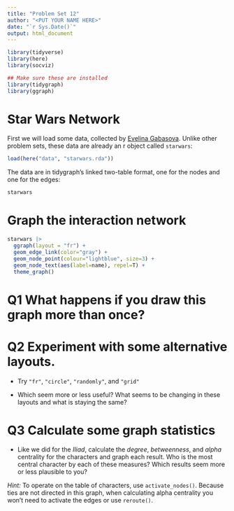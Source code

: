 ```yaml
---
title: "Problem Set 12"
author: "<PUT YOUR NAME HERE>"
date: "`r Sys.Date()`"
output: html_document
---
```


```r
library(tidyverse)
library(here)
library(socviz)

## Make sure these are installed
library(tidygraph)
library(ggraph)
```

# Star Wars Network

First we will load some data, collected by [Evelina Gabasova](https://zenodo.org/record/1411479#.ZDActC_MKgQ). Unlike other problem sets, these data are already an r object called `starwars`:

```r
load(here("data", "starwars.rda"))
```

The data are in tidygraph's linked two-table format, one for the nodes and one for the edges:

```r
starwars
```


# Graph the interaction network

```r
starwars |> 
  ggraph(layout = "fr") + 
  geom_edge_link(color="gray") + 
  geom_node_point(colour="lightblue", size=3) + 
  geom_node_text(aes(label=name), repel=T) +  
  theme_graph()
```

# Q1 What happens if you draw this graph more than once?

# Q2 Experiment with some alternative layouts. 

- Try `"fr"`, `"circle"`, `"randomly"`, and `"grid"` 

- Which seem more or less useful? What seems to be changing in these layouts and what is staying the same?

# Q3 Calculate some graph statistics

- Like we did for the _Iliad_, calculate the _degree_, _betweenness_, and _alpha_ centrality for the characters and graph each result. Who is the most central character by each of these measures? Which results seem more or less plausible to you?

_Hint:_ To operate on the table of characters, use `activate_nodes()`. Because ties are not directed in this graph, when calculating alpha centrality you won't need to activate the edges or use `reroute()`. 

